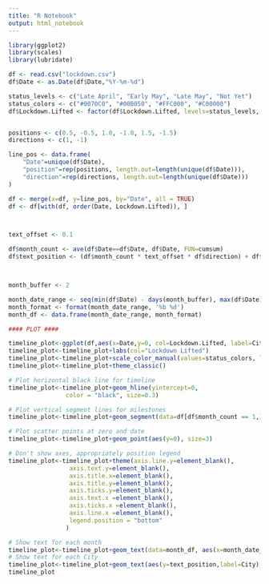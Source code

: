 ```yaml
---
title: "R Notebook"
output: html_notebook
---
```


```r
library(ggplot2)
library(scales)
library(lubridate)

df <- read.csv("lockdown.csv")
df$Date <- as.Date(df$Date,"%Y-%m-%d")

status_levels <- c("Late April", "Early May", "Late May", "Not Yet")
status_colors <- c("#0070C0", "#00B050", "#FFC000", "#C00000")
df$Lockdown.Lifted <- factor(df$Lockdown.Lifted, levels=status_levels, ordered=TRUE)


positions <- c(0.5, -0.5, 1.0, -1.0, 1.5, -1.5)
directions <- c(1, -1)

line_pos <- data.frame(
    "Date"=unique(df$Date),
    "position"=rep(positions, length.out=length(unique(df$Date))),
    "direction"=rep(directions, length.out=length(unique(df$Date)))
)

df <- merge(x=df, y=line_pos, by="Date", all = TRUE)
df <- df[with(df, order(Date, Lockdown.Lifted)), ]



text_offset <- 0.1

df$month_count <- ave(df$Date==df$Date, df$Date, FUN=cumsum)
df$text_position <- (df$month_count * text_offset * df$direction) + df$position



month_buffer <- 2

month_date_range <- seq(min(df$Date) - days(month_buffer), max(df$Date) + days(month_buffer), by='day')
month_format <- format(month_date_range, '%b %d')
month_df <- data.frame(month_date_range, month_format)
```

```r
#### PLOT ####

timeline_plot<-ggplot(df,aes(x=Date,y=0, col=Lockdown.Lifted, label=City))
timeline_plot<-timeline_plot+labs(col="Lockdown Lifted")
timeline_plot<-timeline_plot+scale_color_manual(values=status_colors, labels=status_levels, drop = FALSE)
timeline_plot<-timeline_plot+theme_classic()

# Plot horizontal black line for timeline
timeline_plot<-timeline_plot+geom_hline(yintercept=0, 
                color = "black", size=0.3)

# Plot vertical segment lines for milestones
timeline_plot<-timeline_plot+geom_segment(data=df[df$month_count == 1,], aes(y=position,yend=0,xend=Date), color='black', size=0.2)

# Plot scatter points at zero and date
timeline_plot<-timeline_plot+geom_point(aes(y=0), size=3)

# Don't show axes, appropriately position legend
timeline_plot<-timeline_plot+theme(axis.line.y=element_blank(),
                 axis.text.y=element_blank(),
                 axis.title.x=element_blank(),
                 axis.title.y=element_blank(),
                 axis.ticks.y=element_blank(),
                 axis.text.x =element_blank(),
                 axis.ticks.x =element_blank(),
                 axis.line.x =element_blank(),
                 legend.position = "bottom"
                )

# Show text for each month
timeline_plot<-timeline_plot+geom_text(data=month_df, aes(x=month_date_range,y=-0.15,label=month_format),size=2.5,vjust=0.5, color='black', angle=0)
# Show text for each City
timeline_plot<-timeline_plot+geom_text(aes(y=text_position,label=City),size=2.5)
timeline_plot
```